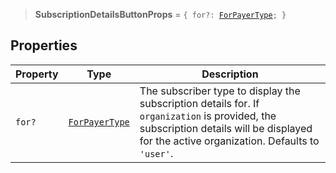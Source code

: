 > **SubscriptionDetailsButtonProps** = <code>\{ for?: [ForPayerType](../types/for-payer-type.mdx); \}</code>

## Properties

| Property                | Type                                          | Description                                                                                                                                                                               |
| ----------------------- | --------------------------------------------- | ----------------------------------------------------------------------------------------------------------------------------------------------------------------------------------------- |
| <a id="for"></a> `for?` | [`ForPayerType`](../types/for-payer-type.mdx) | The subscriber type to display the subscription details for. If `organization` is provided, the subscription details will be displayed for the active organization. Defaults to `'user'`. |
